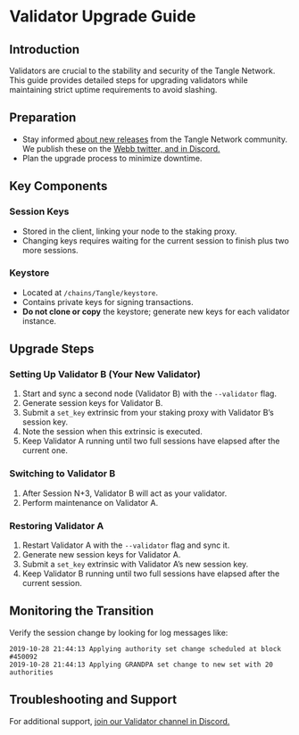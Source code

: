 # Validator Upgrade Guide

## Introduction

Validators are crucial to the stability and security of the Tangle Network. This guide provides detailed steps for upgrading validators while maintaining strict uptime requirements to avoid slashing.


## Preparation

- Stay informed [about new releases](https://github.com/webb-tools/tangle/) from the Tangle Network community. We publish these on the [Webb twitter, and in Discord.](../community)
- Plan the upgrade process to minimize downtime.

## Key Components

### Session Keys

- Stored in the client, linking your node to the staking proxy.
- Changing keys requires waiting for the current session to finish plus two more sessions.

### Keystore

- Located at `/chains/Tangle/keystore`.
- Contains private keys for signing transactions.
- **Do not clone or copy** the keystore; generate new keys for each validator instance.

## Upgrade Steps

### Setting Up Validator B (Your New Validator)

1. Start and sync a second node (Validator B) with the `--validator` flag.
2. Generate session keys for Validator B.
3. Submit a `set_key` extrinsic from your staking proxy with Validator B’s session key.
4. Note the session when this extrinsic is executed.
5. Keep Validator A running until two full sessions have elapsed after the current one.

### Switching to Validator B

1. After Session N+3, Validator B will act as your validator.
2. Perform maintenance on Validator A.

### Restoring Validator A

1. Restart Validator A with the `--validator` flag and sync it.
2. Generate new session keys for Validator A.
3. Submit a `set_key` extrinsic with Validator A’s new session key.
4. Keep Validator B running until two full sessions have elapsed after the current session.

## Monitoring the Transition

Verify the session change by looking for log messages like:

```
2019-10-28 21:44:13 Applying authority set change scheduled at block #450092
2019-10-28 21:44:13 Applying GRANDPA set change to new set with 20 authorities
```

## Troubleshooting and Support
For additional support, [join our Validator channel in Discord.](../community)
